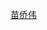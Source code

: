 {{Userbox
  |border-c = #000080
  |border-s = 1
  |id-c     = #ffff00
  |id-s     = 12
  |id-fc    = #008000
  |info-c   = #00ff00	
  |info-s   = 10
  |info-fc  = #FFFF
  |id       =
  |info     = 這个用戶是三哥'''[[苗侨伟]]'''影迷。
}}
[[Category:喜歡苗侨伟的維基人|{{PAGENAME}}]]
<noinclude>
[[Category:藝人用戶框模板|苗侨伟]]
</noinclude>
